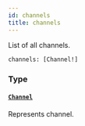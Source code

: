 ```yaml
---
id: channels
title: channels
---
```


List of all channels.

```graphql
channels: [Channel!]
```

### Type

#### [`Channel`](../../../developer/api-reference/objects/channel)

Represents channel.
